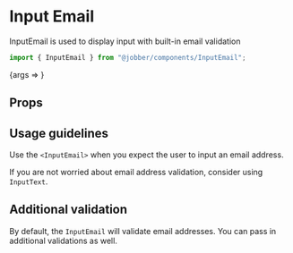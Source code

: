 
<Meta title="Components/InputEmail" component={InputEmail} />

# Input Email

InputEmail is used to display input with built-in email validation

```ts
import { InputEmail } from "@jobber/components/InputEmail";
```

<Canvas>
  <Story name="InputEmail" args={{ placeholder: "Enter your email" }}>
    {args => <InputEmail {...args} />}
  </Story>
</Canvas>

## Props

<ArgsTable of={InputEmail} story="InputEmail" />

## Usage guidelines

Use the `<InputEmail>` when you expect the user to input an email address.

If you are not worried about email address validation, consider using
`InputText`.

## Additional validation

By default, the `InputEmail` will validate email addresses. You can pass in
additional validations as well.

<Canvas>
  <InputEmail
    placeholder="Enter your email"
    validations={{
      required: { value: true, message: "Email address is required" },
    }}
  />
</Canvas>

